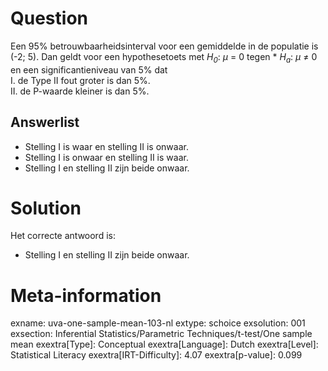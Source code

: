 Question
========

Een 95% betrouwbaarheidsinterval voor een gemiddelde in de populatie is
(-2; 5). Dan geldt voor een hypothesetoets met *H~0~*: *μ* = 0 tegen
* *H~a~*: *μ* ≠ 0 en een significantieniveau van 5% dat\
I. de Type II fout groter is dan 5%.\
II. de P-waarde kleiner is dan 5%.

Answerlist
----------

* Stelling I is waar en stelling II is onwaar.
* Stelling I is onwaar en stelling II is waar.
* Stelling I en stelling II zijn beide onwaar.

Solution
========

Het correcte antwoord is: 

* Stelling I en stelling II zijn beide onwaar.

Meta-information
================
exname: uva-one-sample-mean-103-nl
extype: schoice
exsolution: 001
exsection: Inferential Statistics/Parametric Techniques/t-test/One sample mean
exextra[Type]: Conceptual
exextra[Language]: Dutch
exextra[Level]: Statistical Literacy
exextra[IRT-Difficulty]: 4.07
exextra[p-value]: 0.099
